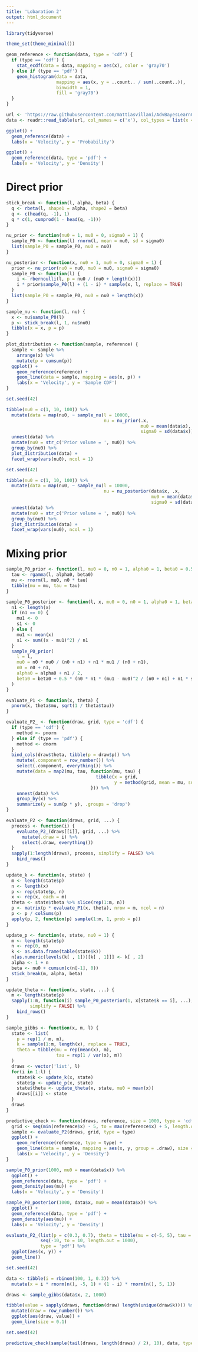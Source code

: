 ```yaml
---
title: 'Lobaration 2'
output: html_document
---
```


```r
library(tidyverse)

theme_set(theme_minimal())
```

```r
geom_reference <- function(data, type = 'cdf') {
  if (type == 'cdf') {
    stat_ecdf(data = data, mapping = aes(x), color = 'gray70')
  } else if (type == 'pdf') {
    geom_histogram(data = data,
                   mapping = aes(x, y = ..count.. / sum(..count..)),
                   binwidth = 1,
                   fill = 'gray70')
  }
}
```

```r
url <- 'https://raw.githubusercontent.com/mattiasvillani/AdvBayesLearnCourse/master/Labs/GalaxyData.dat'
data <- readr::read_table(url, col_names = c('x'), col_types = list(x = 'd'))
```

```r
ggplot() +
  geom_reference(data) +
  labs(x = 'Velocity', y = 'Probability')
```

```r
ggplot() +
  geom_reference(data, type = 'pdf') +
  labs(x = 'Velocity', y = 'Density')
```

# Direct prior

```r
stick_break <- function(l, alpha, beta) {
  q <- rbeta(l, shape1 = alpha, shape2 = beta)
  q <- c(head(q, -1), 1)
  q * c(1, cumprod(1 - head(q, -1)))
}

nu_prior <- function(nu0 = 1, mu0 = 0, sigma0 = 1) {
  sample_P0 <- function(l) rnorm(l, mean = mu0, sd = sigma0)
  list(sample_P0 = sample_P0, nu0 = nu0)
}

nu_posterior <- function(x, nu0 = 1, mu0 = 0, sigma0 = 1) {
  prior <- nu_prior(nu0 = nu0, mu0 = mu0, sigma0 = sigma0)
  sample_P0 <- function(l) {
    i <- rbernoulli(l, p = nu0 / (nu0 + length(x)))
    i * prior$sample_P0(l) + (1 - i) * sample(x, l, replace = TRUE)
  }
  list(sample_P0 = sample_P0, nu0 = nu0 + length(x))
}

sample_nu <- function(l, nu) {
  x <- nu$sample_P0(l)
  p <- stick_break(l, 1, nu$nu0)
  tibble(x = x, p = p)
}

plot_distribution <- function(sample, reference) {
  sample <- sample %>%
    arrange(x) %>%
    mutate(p = cumsum(p))
  ggplot() +
    geom_reference(reference) +
    geom_line(data = sample, mapping = aes(x, p)) +
    labs(x = 'Velocity', y = 'Sample CDF')
}
```

```r
set.seed(42)

tibble(nu0 = c(1, 10, 100)) %>%
  mutate(data = map(nu0, ~ sample_nu(l = 10000,
                                     nu = nu_prior(.x,
                                                   mu0 = mean(data$x),
                                                   sigma0 = sd(data$x))))) %>%
  unnest(data) %>%
  mutate(nu0 = str_c('Prior volume = ', nu0)) %>%
  group_by(nu0) %>%
  plot_distribution(data) +
  facet_wrap(vars(nu0), ncol = 1)
```

```r
set.seed(42)

tibble(nu0 = c(1, 10, 100)) %>%
  mutate(data = map(nu0, ~ sample_nu(l = 10000,
                                     nu = nu_posterior(data$x, .x,
                                                       mu0 = mean(data$x),
                                                       sigma0 = sd(data$x))))) %>%
  unnest(data) %>%
  mutate(nu0 = str_c('Prior volume = ', nu0)) %>%
  group_by(nu0) %>%
  plot_distribution(data) +
  facet_wrap(vars(nu0), ncol = 1)
```

# Mixing prior

```r
sample_P0_prior <- function(l, mu0 = 0, n0 = 1, alpha0 = 1, beta0 = 0.5) {
  tau <- rgamma(l, alpha0, beta0)
  mu <- rnorm(l, mu0, n0 * tau)
  tibble(mu = mu, tau = tau)
}

sample_P0_posterior <- function(l, x, mu0 = 0, n0 = 1, alpha0 = 1, beta0 = 0.5) {
  n1 <- length(x)
  if (n1 == 0) {
    mu1 <- 0
    s1 <- 0
  } else {
    mu1 <- mean(x)
    s1 <- sum((x - mu1)^2) / n1
  }
  sample_P0_prior(
    l = l,
    mu0 = n0 * mu0 / (n0 + n1) + n1 * mu1 / (n0 + n1),
    n0 = n0 + n1,
    alpha0 = alpha0 + n1 / 2,
    beta0 = beta0 + 0.5 * (n0 * n1 * (mu1 - mu0)^2 / (n0 + n1) + n1 * s1)
  )
}

evaluate_P1 <- function(x, theta) {
  pnorm(x, theta$mu, sqrt(1 / theta$tau))
}

evaluate_P2_ <- function(draw, grid, type = 'cdf') {
  if (type == 'cdf') {
    method <- pnorm
  } else if (type == 'pdf') {
    method <- dnorm
  }
  bind_cols(draw$theta, tibble(p = draw$p)) %>%
    mutate(.component = row_number()) %>%
    select(.component, everything()) %>%
    mutate(data = map2(mu, tau, function(mu, tau) {
                                  tibble(x = grid,
                                         y = method(grid, mean = mu, sd = sqrt(1 / tau)))
                                })) %>%
    unnest(data) %>%
    group_by(x) %>%
    summarize(y = sum(p * y), .groups = 'drop')
}

evaluate_P2 <- function(draws, grid, ...) {
  process <- function(i) {
    evaluate_P2_(draws[[i]], grid, ...) %>%
      mutate(.draw = i) %>%
      select(.draw, everything())
  }
  sapply(1:length(draws), process, simplify = FALSE) %>%
    bind_rows()
}

update_k <- function(x, state) {
  m <- length(state$p)
  n <- length(x)
  p <- rep(state$p, n)
  x <- rep(x, each = m)
  theta <- state$theta %>% slice(rep(1:m, n))
  p <- matrix(p * evaluate_P1(x, theta), nrow = m, ncol = n)
  p <- p / colSums(p)
  apply(p, 2, function(p) sample(1:m, 1, prob = p))
}

update_p <- function(x, state, nu0 = 1) {
  m <- length(state$p)
  n <- rep(0, m)
  k <- as.data.frame(table(state$k))
  n[as.numeric(levels(k[ , 1]))[k[ , 1]]] <- k[ , 2]
  alpha <- 1 + n
  beta <- nu0 + cumsum(c(n[-1], 0))
  stick_break(m, alpha, beta)
}

update_theta <- function(x, state, ...) {
  m <- length(state$p)
  sapply(1:m, function(i) sample_P0_posterior(1, x[state$k == i], ...),
         simplify = FALSE) %>%
    bind_rows()
}

sample_gibbs <- function(x, m, l) {
  state <- list(
    p = rep(1 / m, m),
    k = sample(1:m, length(x), replace = TRUE),
    theta = tibble(mu = rep(mean(x), m),
                   tau = rep(1 / var(x), m))
  )
  draws <- vector('list', l)
  for(i in 1:l) {
    state$k <- update_k(x, state)
    state$p <- update_p(x, state)
    state$theta <- update_theta(x, state, mu0 = mean(x))
    draws[[i]] <- state
  }
  draws
}

predictive_check <- function(draws, reference, size = 1000, type = 'cdf') {
  grid <- seq(min(reference$x) - 5, to = max(reference$x) + 5, length.out = size)
  sample <- evaluate_P2(draws, grid, type = type)
  ggplot() +
    geom_reference(reference, type = type) +
    geom_line(data = sample, mapping = aes(x, y, group = .draw), size = 0.25) +
    labs(x = 'Velocity', y = 'Density')
}
```

```r
sample_P0_prior(1000, mu0 = mean(data$x)) %>%
  ggplot() +
  geom_reference(data, type = 'pdf') +
  geom_density(aes(mu)) +
  labs(x = 'Velocity', y = 'Density')
```

```r
sample_P0_posterior(1000, data$x, mu0 = mean(data$x)) %>%
  ggplot() +
  geom_reference(data, type = 'pdf') +
  geom_density(aes(mu)) +
  labs(x = 'Velocity', y = 'Density')
```

```r
evaluate_P2_(list(p = c(0.3, 0.7), theta = tibble(mu = c(-5, 5), tau = c(1, 1))),
             seq(-10, to = 10, length.out = 1000),
             type = 'pdf') %>%
  ggplot(aes(x, y)) +
  geom_line()
```

```r
set.seed(42)

data <- tibble(i = rbinom(100, 1, 0.3)) %>%
  mutate(x = i * rnorm(n(), -5, 1) + (1 - i) * rnorm(n(), 5, 1))

draws <- sample_gibbs(data$x, 2, 1000)
```

```r
tibble(value = sapply(draws, function(draw) length(unique(draw$k)))) %>%
  mutate(draw = row_number()) %>%
  ggplot(aes(draw, value)) +
  geom_line(size = 0.1)
```

```r
set.seed(42)

predictive_check(sample(tail(draws, length(draws) / 2), 10), data, type = 'pdf')
```
